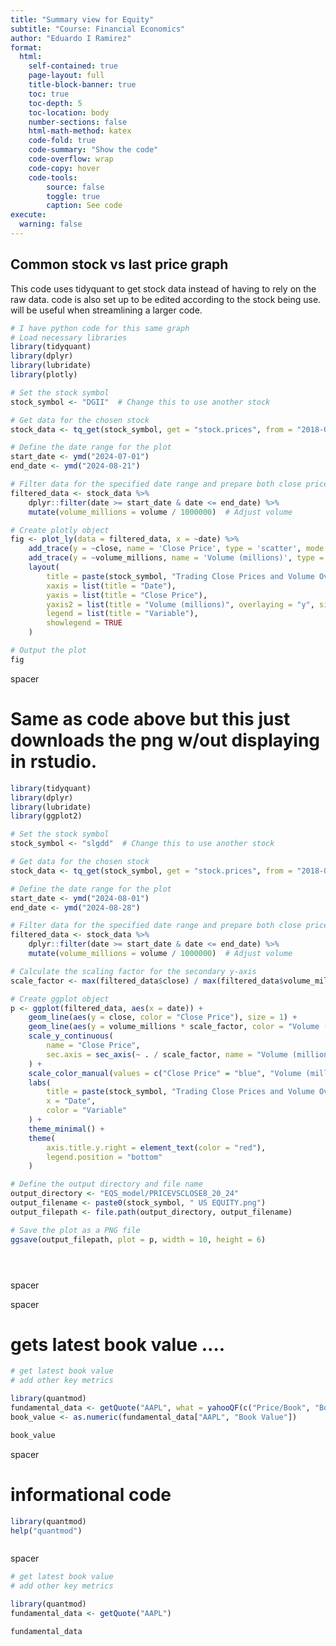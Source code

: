 ```yaml
---
title: "Summary view for Equity"
subtitle: "Course: Financial Economics"
author: "Eduardo I Ramirez"
format:
  html:
    self-contained: true
    page-layout: full
    title-block-banner: true
    toc: true
    toc-depth: 5
    toc-location: body
    number-sections: false
    html-math-method: katex
    code-fold: true
    code-summary: "Show the code"
    code-overflow: wrap
    code-copy: hover
    code-tools:
        source: false
        toggle: true
        caption: See code
execute: 
  warning: false
---
```


## Common stock vs last price graph

This code uses tidyquant to get stock data instead of having to rely on the raw data. code is also set up to be edited according to the stock being use. will be useful when streamlining a larger code.

```r
# I have python code for this same graph
# Load necessary libraries
library(tidyquant)
library(dplyr)
library(lubridate)
library(plotly)

# Set the stock symbol
stock_symbol <- "DGII"  # Change this to use another stock

# Get data for the chosen stock
stock_data <- tq_get(stock_symbol, get = "stock.prices", from = "2018-01-01", to = "2024-08-20")

# Define the date range for the plot
start_date <- ymd("2024-07-01")
end_date <- ymd("2024-08-21")

# Filter data for the specified date range and prepare both close price and volume
filtered_data <- stock_data %>%
    dplyr::filter(date >= start_date & date <= end_date) %>%
    mutate(volume_millions = volume / 1000000)  # Adjust volume

# Create plotly object
fig <- plot_ly(data = filtered_data, x = ~date) %>%
    add_trace(y = ~close, name = 'Close Price', type = 'scatter', mode = 'lines', line = list(color = 'blue')) %>%
    add_trace(y = ~volume_millions, name = 'Volume (millions)', type = 'scatter', mode = 'lines', line = list(color = 'red'), yaxis = 'y2') %>%
    layout(
        title = paste(stock_symbol, "Trading Close Prices and Volume Over Time"),
        xaxis = list(title = "Date"),
        yaxis = list(title = "Close Price"),
        yaxis2 = list(title = "Volume (millions)", overlaying = "y", side = "right", showgrid = FALSE),
        legend = list(title = "Variable"),
        showlegend = TRUE
    )

# Output the plot
fig

```

spacer

# Same as code above but this just downloads the png w/out displaying in rstudio.

```r
library(tidyquant)
library(dplyr)
library(lubridate)
library(ggplot2)

# Set the stock symbol
stock_symbol <- "slgdd"  # Change this to use another stock

# Get data for the chosen stock
stock_data <- tq_get(stock_symbol, get = "stock.prices", from = "2018-08-01", to = "2024-08-28")

# Define the date range for the plot
start_date <- ymd("2024-08-01")
end_date <- ymd("2024-08-28")

# Filter data for the specified date range and prepare both close price and volume
filtered_data <- stock_data %>%
    dplyr::filter(date >= start_date & date <= end_date) %>%
    mutate(volume_millions = volume / 1000000)  # Adjust volume

# Calculate the scaling factor for the secondary y-axis
scale_factor <- max(filtered_data$close) / max(filtered_data$volume_millions)

# Create ggplot object
p <- ggplot(filtered_data, aes(x = date)) +
    geom_line(aes(y = close, color = "Close Price"), size = 1) +
    geom_line(aes(y = volume_millions * scale_factor, color = "Volume (millions)"), size = 1) +
    scale_y_continuous(
        name = "Close Price",
        sec.axis = sec_axis(~ . / scale_factor, name = "Volume (millions)")
    ) +
    scale_color_manual(values = c("Close Price" = "blue", "Volume (millions)" = "red")) +
    labs(
        title = paste(stock_symbol, "Trading Close Prices and Volume Over Time"),
        x = "Date",
        color = "Variable"
    ) +
    theme_minimal() +
    theme(
        axis.title.y.right = element_text(color = "red"),
        legend.position = "bottom"
    )

# Define the output directory and file name
output_directory <- "EQS_model/PRICEVSCLOSE8_20_24"
output_filename <- paste0(stock_symbol, " US EQUITY.png")
output_filepath <- file.path(output_directory, output_filename)

# Save the plot as a PNG file
ggsave(output_filepath, plot = p, width = 10, height = 6)





```

spacer

spacer

# gets latest book value ....

```r
# get latest book value 
# add other key metrics

library(quantmod)
fundamental_data <- getQuote("AAPL", what = yahooQF(c("Price/Book", "Book Value")))
book_value <- as.numeric(fundamental_data["AAPL", "Book Value"])

book_value


```

spacer

# informational code

```r
library(quantmod)
help("quantmod")



```

spacer

```r
# get latest book value 
# add other key metrics

library(quantmod)
fundamental_data <- getQuote("AAPL")

fundamental_data
```
